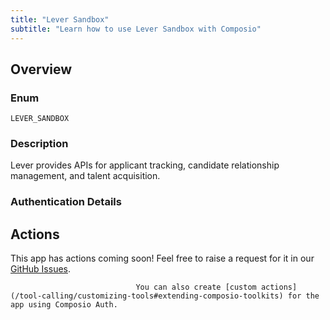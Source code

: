 ```yaml
---
title: "Lever Sandbox"
subtitle: "Learn how to use Lever Sandbox with Composio"
---
```



## Overview

### Enum
`LEVER_SANDBOX`

### Description
Lever provides APIs for applicant tracking, candidate relationship
    management, and talent acquisition.

### Authentication Details

<Accordion title="API_KEY">
<ParamField path="api_key" type="string" required={true}>
</ParamField>

</Accordion>


<Accordion title="OAUTH2">
<ParamField path="client_id" type="string" required={true}>
</ParamField>

<ParamField path="client_secret" type="string" required={true}>
</ParamField>

<ParamField path="oauth_redirect_uri" type="string" default="https://backend.composio.dev/api/v1/auth-apps/add">
</ParamField>

<ParamField path="scopes" type="string" default="contact:write:admin applications:read:admin offline_access">
</ParamField>

<ParamField path="base_url" type="string" default="https://api.sandbox.lever.co/v1">
</ParamField>

</Accordion>


## Actions

This app has actions coming soon! Feel free to raise a request for it in our [GitHub Issues](https://github.com/ComposioHQ/composio/issues).
                                
                                You can also create [custom actions](/tool-calling/customizing-tools#extending-composio-toolkits) for the app using Composio Auth.